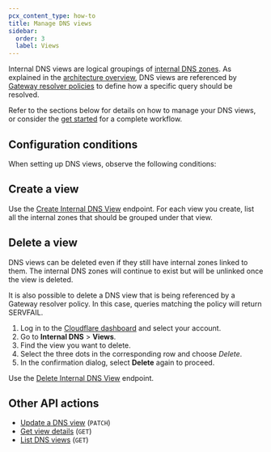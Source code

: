 ```yaml
---
pcx_content_type: how-to
title: Manage DNS views
sidebar:
  order: 3
  label: Views
---
```



Internal DNS views are logical groupings of [internal DNS zones](/dns/internal-dns/internal-zones/). As explained in the [architecture overview](/dns/internal-dns/#architecture-overview), DNS views are referenced by [Gateway resolver policies](/cloudflare-one/policies/gateway/resolver-policies/) to define how a specific query should be resolved.

Refer to the sections below for details on how to manage your DNS views, or consider the [get started](/dns/internal-dns/get-started/) for a complete workflow.

## Configuration conditions

When setting up DNS views, observe the following conditions:

<Render file="internal-dns-view-conditions" />

## Create a view

<Tabs syncKey="dashPlusAPI"> <TabItem label="Dashboard">

<Render file="internal-dns-view-create-dash"/>

</TabItem>
<TabItem label="API">

Use the [Create Internal DNS View](/api/resources/dns/subresources/settings/subresources/account/subresources/views/methods/create/) endpoint. For each view you create, list all the internal zones that should be grouped under that view.

</TabItem> </Tabs>

## Delete a view

DNS views can be deleted even if they still have internal zones linked to them. The internal DNS zones will continue to exist but will be unlinked once the view is deleted.

It is also possible to delete a DNS view that is being referenced by a Gateway resolver policy. In this case, queries matching the policy will return SERVFAIL.

<Tabs syncKey="dashPlusAPI"> <TabItem label="Dashboard">

1. Log in to the [Cloudflare dashboard](https://dash.cloudflare.com/login) and select your account.
2. Go to **Internal DNS** > **Views**.
3. Find the view you want to delete.
4. Select the three dots in the corresponding row and choose *Delete*.
5. In the confirmation dialog, select **Delete** again to proceed.

</TabItem>
<TabItem label="API">

Use the [Delete Internal DNS View](/api/resources/dns/subresources/settings/subresources/account/subresources/views/methods/delete/) endpoint.

</TabItem> </Tabs>

## Other API actions

- [Update a DNS view](/api/resources/dns/subresources/settings/subresources/account/subresources/views/methods/edit/) (`PATCH`)
- [Get view details](/api/resources/dns/subresources/settings/subresources/account/subresources/views/methods/get/) (`GET`)
- [List DNS views](/api/resources/dns/subresources/settings/subresources/account/subresources/views/methods/list/) (`GET`)